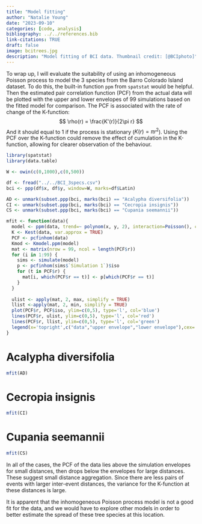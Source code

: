 ```yaml
---
title: "Model fitting"
author: "Natalie Young"
date: "2023-09-10"
categories: [code, analysis]
bibliography: ../../references.bib
link-citations: TRUE
draft: false
image: bcitrees.jpg
description: "Model fitting of BCI data. Thumbnail credit: [@BCIphoto]"
---
```


To wrap up, I will evaluate the suitability of using an inhomogeneous Poisson process
to model the 3 species from the Barro Colorado Island dataset. To do this, the built-in
function `ppm` from `spatstat` would be helpful. Then the estimated pair correlation function (PCF) from the actual
data will be plotted with the upper and lower envelopes of 99 simulations based on the
fitted model for comparison. The PCF is associated with the rate of change of the K-function:
$$
\rho(r) = \frac{K'(r)}{2\pi r}
$$
And it should equal to 1 if the process is stationary ($K(r)=\pi r^2$). Using the PCF
over the K-function could remove the effect of cumulation in the K-function, allowing
for clearer observation of the behaviour.

```r
library(spatstat)
library(data.table)

W <- owin(c(0,1000),c(0,500))

df <- fread("../../BCI_3specs.csv")
bci <- ppp(df$x, df$y, window=W, marks=df$Latin)

AD <- unmark(subset.ppp(bci, marks(bci) == "Acalypha diversifolia"))
CI <- unmark(subset.ppp(bci, marks(bci) == "Cecropia insignis"))
CS <- unmark(subset.ppp(bci, marks(bci) == "Cupania seemannii"))

mfit <- function(data){
  model <- ppm(data, trend=~ polynom(x, y, 2), interaction=Poisson(), correction="isotropic")
  K <- Kest(data, var.approx = TRUE)
  PCF <- pcfinhom(data)
  Kmod <- Kmodel.ppm(model)
  mat <- matrix(nrow = 99, ncol = length(PCF$r))
  for (i in 1:99) {
    sims <- simulate(model)
    p <- pcfinhom(sims$`Simulation 1`)$iso
    for (t in PCF$r) {
      mat[i, which(PCF$r == t)] <- p[which(PCF$r == t)]
    }
  }
  
  ulist <- apply(mat, 2, max, simplify = TRUE)
  llist <-apply(mat, 2, min, simplify = TRUE)
  plot(PCF$r, PCF$iso, ylim=c(0,5), type='l', col='blue')
  lines(PCF$r, ulist, ylim=c(0,5), type='l', col='red')
  lines(PCF$r, llist, ylim=c(0,5), type='l', col='green')
  legend(x='topright',c("data","upper envelope","lower envelope"),cex=.8, col=c("blue", "red", "green"),pch=c(1,2,3))
}
```

# Acalypha diversifolia
```r
mfit(AD)
```

# Cecropia insignis
```r
mfit(CI)
```

# Cupania seemannii
```r
mfit(CS)
```

In all of the cases, the PCF of the data lies above the simulation envelopes for small
distances, then drops below the envelopes for large distances. These suggest small distance
aggregation. Since there are less pairs of events with larger inter-event distances,
the variance for the K-function at these distances is large.

It is apparent that the inhomogeneous Poisson process model is not a good fit for
the data, and we would have to explore other models in order to better estimate
the spread of these tree species at this location.